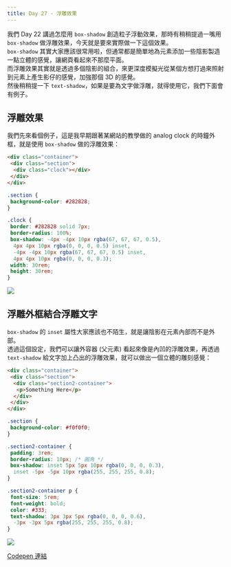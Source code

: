 ```yaml
---
title: Day 27 - 浮雕效果
---
```


我們 Day 22 講過怎麼用 `box-shadow` 創造粒子浮動效果，那時有稍稍提過一嘴用 `box-shadow` 做浮雕效果，今天就是要來實際做一下這個效果。  
`box-shadow` 其實大家應該很常用啦，但通常都是簡單地為元素添加一些陰影製造一點立體的感覺，讓網頁看起來不那麼平面。  
而浮雕效果其實就是透過多個陰影的組合，來更深度模擬光從某個方想打過來照射到元素上產生影仔的感覺，加強那個 3D 的感覺。  
然後稍稍提一下 `text-shadow`，如果是要為文字做浮雕，就得使用它，我們下面會有例子。

## 浮雕效果
我們先來看個例子，這是我早期跟著某網站的教學做的 analog clock 的時鐘外框，就是使用 `box-shadow` 做的浮雕效果：

```html
<div class="container">
 <div class="section">
  <div class="clock"></div>
 </div>
</div>
```

```css
.section {
 background-color: #282828;
}

.clock {
 border: #282828 solid 7px;
 border-radius: 100%;
 box-shadow: -4px -4px 10px rgba(67, 67, 67, 0.5),
  4px 4px 10px rgba(0, 0, 0, 0.5) inset,
  -4px -4px 10px rgba(67, 67, 67, 0.5) inset,
  4px 4px 10px rgba(0, 0, 0, 0.3);
 width: 30rem;
 height: 30rem;
}
```

![](./assets/day27_emboss_clock.jpg)

## 浮雕外框結合浮雕文字
`box-shadow` 的 `inset` 屬性大家應該也不陌生，就是讓陰影在元素內部而不是外部。  
透過這個設定，我們可以讓外容器 (父元素) 看起來像是內凹的浮雕效果，再透過 `text-shadow` 給文字加上凸出的浮雕效果，就可以做出一個立體的雕刻感覺：

```html
<div class="container">
 <div class="section">
  <div class="section2-container">
   <p>Something Here</p>
  </div>
 </div>
</div>
```

```css
.section {
 background-color: #f0f0f0;
}

.section2-container {
 padding: 3rem;
 border-radius: 10px; /* 圓角 */
 box-shadow: inset 5px 5px 10px rgba(0, 0, 0, 0.3),
  inset -5px -5px 10px rgba(255, 255, 255, 0.8);
}

.section2-container p {
 font-size: 5rem;
 font-weight: bold;
 color: #333;
 text-shadow: 3px 3px 5px rgba(0, 0, 0, 0.6),
  -3px -3px 5px rgba(255, 255, 255, 0.8);
}
```

![](./assets/day27_emboss_text.jpg)

[Codepen 連結](https://codepen.io/ChungYingHo/pen/BagvPRE?editors=1100)
